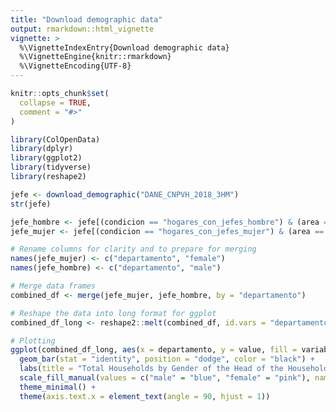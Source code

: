 ```yaml
---
title: "Download demographic data"
output: rmarkdown::html_vignette
vignette: >
  %\VignetteIndexEntry{Download demographic data}
  %\VignetteEngine{knitr::rmarkdown}
  %\VignetteEncoding{UTF-8}
---
```


```r
knitr::opts_chunk$set(
  collapse = TRUE,
  comment = "#>"
)
```

```r
library(ColOpenData)
library(dplyr)
library(ggplot2)
library(tidyverse)
library(reshape2)
```

```r
jefe <- download_demographic("DANE_CNPVH_2018_3HM")
str(jefe)
```

```r
jefe_hombre <- jefe[(condicion == "hogares_con_jefes_hombre") & (area == "total"), ] %>% select(departamento, total)
jefe_mujer <- jefe[(condicion == "hogares_con_jefes_mujer") & (area == "total"), ] %>% select(departamento, total)

# Rename columns for clarity and to prepare for merging
names(jefe_mujer) <- c("departamento", "female")
names(jefe_hombre) <- c("departamento", "male")

# Merge data frames
combined_df <- merge(jefe_mujer, jefe_hombre, by = "departamento")

# Reshape the data into long format for ggplot
combined_df_long <- reshape2::melt(combined_df, id.vars = "departamento")

# Plotting
ggplot(combined_df_long, aes(x = departamento, y = value, fill = variable)) +
  geom_bar(stat = "identity", position = "dodge", color = "black") +
  labs(title = "Total Households by Gender of the Head of the Household in Different Departments in Colombia", x = "Departments", y = "Total") +
  scale_fill_manual(values = c("male" = "blue", "female" = "pink"), name = "Gender") +
  theme_minimal() +
  theme(axis.text.x = element_text(angle = 90, hjust = 1))
```
